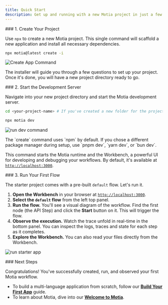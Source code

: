 ```yaml
---
title: Quick Start
description: Get up and running with a new Motia project in just a few seconds.
---
```

<Steps>

<Step>
### 1. Create Your Project

Use `npx` to create a new Motia project. This single command will scaffold a new application and install all necessary dependencies.

```bash
npx motia@latest create -i
```

![Create App Command](/docs-images/motia-build-your-app-1.png)

The installer will guide you through a few questions to set up your project. Once it's done, you will have a new project directory ready to go.

</Step>

<Step>
### 2. Start the Development Server

Navigate into your new project directory and start the Motia development server.

```bash
cd <your-project-name> # If you've created a new folder for the project, navigate into it

npx motia dev
```

![run dev command](/docs-images/motia-build-your-app-2.png)

<Callout>
The `create` command uses `npm` by default. If you chose a different package manager during setup, use `pnpm dev`, `yarn dev`, or `bun dev`.
</Callout>

This command starts the Motia runtime and the Workbench, a powerful UI for developing and debugging your workflows. By default, it's available at [`http://localhost:3000`](http://localhost:3000).

</Step>

<Step>
### 3. Run Your First Flow

The starter project comes with a pre-built `default` flow. Let's run it.

1.  **Open the Workbench** in your browser at [`http://localhost:3000`](http://localhost:3000).
2.  **Select the `default` flow** from the left top panel.
3.  **Run the flow.** You'll see a visual diagram of the workflow. Find the first node (the API Step) and click the **Start** button on it. This will trigger the flow.
4.  **Observe the execution.** Watch the trace unfold in real-time in the bottom panel. You can inspect the logs, traces and state for each step as it completes.
5.  **Explore the Workbench.** You can also read your files directly from the Workbench.

![run starter app](/docs-images/motia-build-your-app.gif)

</Step>

<Step>
### Next Steps

Congratulations! You've successfully created, run, and observed your first Motia workflow.

- To build a multi-language application from scratch, follow our **[Build Your First App](/docs/getting-started/build-your-first-app)** guide.
- To learn about Motia, dive into our **[Welcome to Motia](/docs)**.

</Step>
</Steps>
